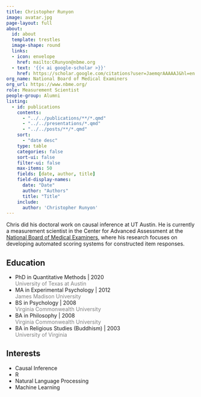 ```yaml
---
title: Christopher Runyon
image: avatar.jpg
page-layout: full
about:
  id: about
  template: trestles
  image-shape: round
  links:
  - icon: envelope
    href: mailto:CRunyon@nbme.org
  - text: '{{< ai google-scholar >}}'
    href: https://scholar.google.com/citations?user=JaemqrAAAAAJ&hl=en
org_name: National Board of Medical Examiners
org_url: https://www.nbme.org/
role: Measurement Scientist
people-group: Alumni
listing:
  - id: publications
    contents: 
      - "../../publications/**/*.qmd"
      - "../../presentations/*.qmd"
      - "../../posts/**/*.qmd"
    sort: 
      - "date desc"
    type: table
    categories: false
    sort-ui: false
    filter-ui: false
    max-items: 50
    fields: [date, author, title]
    field-display-names:
      date: "Date"
      author: "Authors"
      title: "Title"
    include: 
      author: 'Christopher Runyon'
---
```


:::::{#about}

Chris did his doctoral work on causal inference at UT Austin. He is currently a measurement scientist in the Center for Advanced Assessment at the [National Board of Medical Examiners](https://www.nbme.org), where his research focuses on developing automated scoring systems for constructed item responses. 

::::{.grid}

::: {.g-col-6}

## Education

- PhD in Quantitative Methods | 2020 <br> [University of Texas at Austin]{style='color:gray;'}
- MA in Experimental Psychology | 2012 <br> [James Madison University]{style='color:gray;'}
- BS in Psychology | 2008 <br> [Virginia Commonwealth University]{style='color:gray;'}
- BA in Philosophy | 2008 <br> [Virginia Commonwealth University]{style='color:gray;'}
- BA in Religious Studies (Buddhism) | 2003 <br> [University of Virginia]{style='color:gray;'}

:::

::: {.g-col-6}

## Interests

- Causal Inference
- R
- Natural Language Processing
- Machine Learning

:::

::::

:::::

:::::{#publications}
:::::
